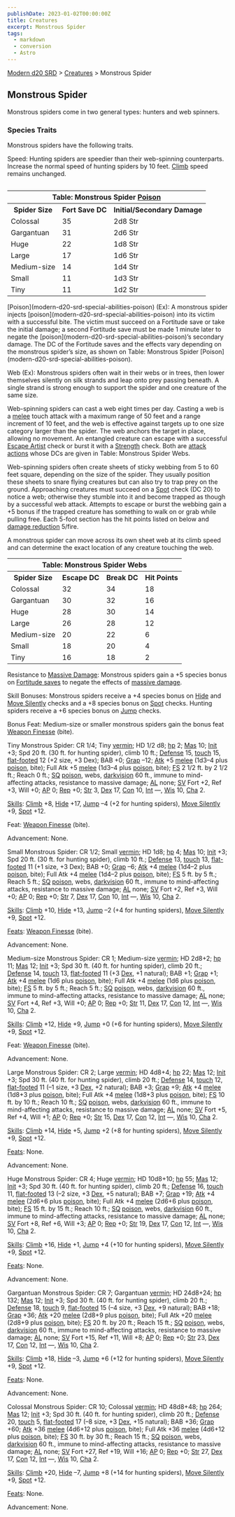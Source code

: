 ```yaml
---
publishDate: 2023-01-02T00:00:00Z
title: Creatures
excerpt: Monstrous Spider
tags:
  - markdown
  - conversion
  - Astro
---
```


[Modern d20 SRD](/#modernD20) > [Creatures](modern-d20-srd-creatures-index) > Monstrous Spider

## Monstrous Spider

Monstrous spiders come in two general types: hunters and web spinners.

### Species Traits

Monstrous spiders have the following traits.

Speed: Hunting spiders are speedier than their web-spinning counterparts.
Increase the normal speed of hunting spiders by 10 feet.
[Climb](modern-d20-srd-skills-climb) speed remains unchanged.


<table style="float: right"><tr><th colspan="3"> Table: Monstrous Spider <a  href="modern-d20-srd-special-abilities-poison">Poison</a></th></tr> <tr><th> Spider Size</th><th> Fort Save DC</th><th> Initial/Secondary Damage </th></tr> <tr><td> Colossal</td><td> 35</td><td> 2d8 Str </td></tr> <tr class="shaded"><td> Gargantuan</td><td> 31</td><td> 2d6 Str </td></tr> <tr><td> Huge</td><td> 22</td><td> 1d8 Str </td></tr> <tr class="shaded"><td> Large</td><td> 17</td><td> 1d6 Str </td></tr> <tr><td> Medium-size</td><td> 14</td><td> 1d4 Str </td></tr> <tr class="shaded"><td> Small</td><td> 11</td><td> 1d3 Str </td></tr> <tr><td> Tiny</td><td> 11</td><td> 1d2 Str </td></tr></table>
 [Poison](modern-d20-srd-special-abilities-poison) (Ex): A monstrous spider
injects [poison](modern-d20-srd-special-abilities-poison) into its victim with
a successful bite. The victim must succeed on a Fortitude save or take the
initial damage; a second Fortitude save must be made 1 minute later to negate
the [poison](modern-d20-srd-special-abilities-poison)’s secondary damage. The
DC of the Fortitude saves and the effects vary depending on the monstrous
spider’s size, as shown on Table: Monstrous Spider [Poison](modern-d20-srd-special-abilities-poison).

Web (Ex): Monstrous spiders often wait in their webs or in trees, then lower
themselves silently on silk strands and leap onto prey passing beneath. A
single strand is strong enough to support the spider and one creature of the
same size.

Web-spinning spiders can cast a web eight times per day. Casting a web is a
[melee](modern-d20-srd-combat-attack-roll) touch attack with a maximum range
of 50 feet and a range increment of 10 feet, and the web is effective against
targets up to one size category larger than the spider. The web anchors the
target in place, allowing no movement. An entangled creature can escape with a
successful [Escape Artist](modern-d20-srd-skills-escape-artist) check or burst
it with a [Strength](modern-d20-srd-basics-ability-scores) check. Both are
[attack actions](modern-d20-srd-combat-attack-actions) whose DCs are given in
Table: Monstrous Spider Webs.

Web-spinning spiders often create sheets of sticky webbing from 5 to 60 feet
square, depending on the size of the spider. They usually position these
sheets to snare flying creatures but can also try to trap prey on the ground.
Approaching creatures must succeed on a [Spot](modern-d20-srd-skills-spot)
check (DC 20) to notice a web; otherwise they stumble into it and become
trapped as though by a successful web attack. Attempts to escape or burst the
webbing gain a +5 bonus if the trapped creature has something to walk on or
grab while pulling free. Each 5-foot section has the hit points listed on
below and [damage reduction](modern-d20-srd-special-abilities-damage-reduction) 5/fire.

A monstrous spider can move across its own sheet web at its climb speed and
can determine the exact location of any creature touching the web.


<table><tr><th colspan="4"> Table: Monstrous Spider Webs</th></tr> <tr><th> Spider Size</th><th> Escape DC</th><th> Break DC</th><th> Hit Points </th></tr> <tr><td> Colossal</td><td> 32</td><td> 34</td><td> 18 </td></tr> <tr class="shaded"><td> Gargantuan</td><td> 30</td><td> 32</td><td> 16 </td></tr> <tr><td> Huge</td><td> 28</td><td> 30</td><td> 14 </td></tr> <tr class="shaded"><td> Large</td><td> 26</td><td> 28</td><td> 12 </td></tr> <tr><td> Medium-size</td><td> 20</td><td> 22</td><td> 6 </td></tr> <tr class="shaded"><td> Small</td><td> 18</td><td> 20</td><td> 4 </td></tr> <tr><td> Tiny</td><td> 16</td><td> 18</td><td> 2 </td></tr></table>



Resistance to [Massive Damage](modern-d20-srd-combat-death-dying-healing):
Monstrous spiders gain a +5 species bonus on [Fortitude saves](modern-d20-srd-basics-saving-throws) to negate the effects of [massive damage](modern-d20-srd-combat-death-dying-healing).

Skill Bonuses: Monstrous spiders receive a +4 species bonus on
[Hide](modern-d20-srd-skills-hide) and [Move Silently](modern-d20-srd-skills-move-silently) checks and a +8 species bonus on [Spot](modern-d20-srd-skills-spot) checks. Hunting spiders receive a +6 species bonus on
[Jump](modern-d20-srd-skills-jump) checks.

Bonus Feat: Medium-size or smaller monstrous spiders gain the bonus feat
[Weapon Finesse](modern-d20-srd-feats-weapon-finesse) (bite).

Tiny Monstrous Spider: CR 1/4; Tiny [vermin](modern-d20-srd-creature-types-vermin); HD 1/2 d8; [hp](modern-d20-srd-combat-hit-points) 2;
[Mas](modern-d20-srd-creatures-creature-overview) 10; [Init](modern-d20-srd-combat-initiative) +3; Spd 20 ft. (30 ft. for hunting spider), climb 10 ft.;
[Defense](modern-d20-srd-combat-defense) 15, [touch](modern-d20-srd-combat-attack-actions) 15, [flat-footed](modern-d20-srd-combat-surprise) 12 (+2 size,
+3 Dex); BAB +0; [Grap](modern-d20-srd-combat-grapple) –12;
[Atk](modern-d20-srd-combat-attack-roll) +5 [melee](modern-d20-srd-combat-attack-roll) (1d3–4 plus [poison](modern-d20-srd-special-abilities-poison),
bite); Full Atk +5 [melee](modern-d20-srd-combat-attack-roll) (1d3–4 plus
[poison](modern-d20-srd-special-abilities-poison), bite); [FS](modern-d20-srd-creatures-creature-overview) 2 1/2 ft. by 2 1/2 ft.; Reach 0 ft.;
[SQ](modern-d20-srd-creatures-creature-overview) [poison](modern-d20-srd-special-abilities-poison), webs, [darkvision](modern-d20-srd-special-abilities-darkvision) 60 ft., immune to mind-affecting attacks, resistance to
massive damage; [AL](modern-d20-srd-basics-allegiances) none;
[SV](modern-d20-srd-basics-saving-throws) Fort +2, Ref +3, Will +0;
[AP](modern-d20-srd-creatures-creature-overview) 0; [Rep](modern-d20-srd-creatures-creature-overview) +0; [Str](modern-d20-srd-basics-ability-scores)
3, [Dex](modern-d20-srd-basics-ability-scores) 17, [Con](modern-d20-srd-basics-ability-scores) 10, [Int](modern-d20-srd-basics-ability-scores) —,
[Wis](modern-d20-srd-basics-ability-scores) 10, [Cha](modern-d20-srd-basics-ability-scores) 2.

[Skills](modern-d20-srd-skills-index): [Climb](modern-d20-srd-skills-climb)
+8, [Hide](modern-d20-srd-skills-hide) +17, [Jump](modern-d20-srd-skills-jump)
–4 (+2 for hunting spiders), [Move Silently](modern-d20-srd-skills-move-silently) +9, [Spot](modern-d20-srd-skills-spot) +12.

Feat: [Weapon Finesse](modern-d20-srd-feats-weapon-finesse) (bite).

Advancement: None.

Small Monstrous Spider: CR 1/2; Small [vermin](modern-d20-srd-creature-types-vermin); HD 1d8; [hp](modern-d20-srd-combat-hit-points) 4;
[Mas](modern-d20-srd-creatures-creature-overview) 10; [Init](modern-d20-srd-combat-initiative) +3; Spd 20 ft. (30 ft. for hunting spider), climb 10 ft.;
[Defense](modern-d20-srd-combat-defense) 13, [touch](modern-d20-srd-combat-attack-actions) 13, [flat-footed](modern-d20-srd-combat-surprise) 11 (+1 size,
+3 Dex); BAB +0; [Grap](modern-d20-srd-combat-grapple) –6;
[Atk](modern-d20-srd-combat-attack-roll) +4 [melee](modern-d20-srd-combat-attack-roll) (1d4–2 plus [poison](modern-d20-srd-special-abilities-poison),
bite); Full Atk +4 [melee](modern-d20-srd-combat-attack-roll) (1d4–2 plus
[poison](modern-d20-srd-special-abilities-poison), bite); [FS](modern-d20-srd-creatures-creature-overview) 5 ft. by 5 ft.; Reach 5 ft.; [SQ](modern-d20-srd-creatures-creature-overview) [poison](modern-d20-srd-special-abilities-poison), webs, [darkvision](modern-d20-srd-special-abilities-darkvision) 60
ft., immune to mind-affecting attacks, resistance to massive damage;
[AL](modern-d20-srd-basics-allegiances) none; [SV](modern-d20-srd-basics-saving-throws) Fort +2, Ref +3, Will +0; [AP](modern-d20-srd-creatures-creature-overview) 0; [Rep](modern-d20-srd-creatures-creature-overview) +0;
[Str](modern-d20-srd-basics-ability-scores) 7, [Dex](modern-d20-srd-basics-ability-scores) 17, [Con](modern-d20-srd-basics-ability-scores) 10,
[Int](modern-d20-srd-basics-ability-scores) —, [Wis](modern-d20-srd-basics-ability-scores) 10, [Cha](modern-d20-srd-basics-ability-scores) 2.

[Skills](modern-d20-srd-skills-index): [Climb](modern-d20-srd-skills-climb)
+10, [Hide](modern-d20-srd-skills-hide) +13, [Jump](modern-d20-srd-skills-jump) –2 (+4 for hunting spiders), [Move Silently](modern-d20-srd-skills-move-silently) +9, [Spot](modern-d20-srd-skills-spot) +12.

[Feats](modern-d20-srd-feats-index): [Weapon Finesse](modern-d20-srd-feats-weapon-finesse) (bite).

Advancement: None.

Medium-size Monstrous Spider: CR 1; Medium-size [vermin](modern-d20-srd-creature-types-vermin); HD 2d8+2; [hp](modern-d20-srd-combat-hit-points) 11;
[Mas](modern-d20-srd-creatures-creature-overview) 12; [Init](modern-d20-srd-combat-initiative) +3; Spd 30 ft. (40 ft. for hunting spider), climb 20 ft.;
[Defense](modern-d20-srd-combat-defense) 14, [touch](modern-d20-srd-combat-attack-actions) 13, [flat-footed](modern-d20-srd-combat-surprise) 11 (+3
[Dex](modern-d20-srd-basics-ability-scores), +1 natural); BAB +1;
[Grap](modern-d20-srd-combat-grapple) +1; [Atk](modern-d20-srd-combat-attack-roll) +4 [melee](modern-d20-srd-combat-attack-roll) (1d6 plus
[poison](modern-d20-srd-special-abilities-poison), bite); Full Atk +4
[melee](modern-d20-srd-combat-attack-roll) (1d6 plus [poison](modern-d20-srd-special-abilities-poison), bite); [FS](modern-d20-srd-creatures-creature-overview) 5 ft. by 5 ft.; Reach 5 ft.; [SQ](modern-d20-srd-creatures-creature-overview) [poison](modern-d20-srd-special-abilities-poison), webs,
[darkvision](modern-d20-srd-special-abilities-darkvision) 60 ft., immune to
mind-affecting attacks, resistance to massive damage; [AL](modern-d20-srd-basics-allegiances) none; [SV](modern-d20-srd-basics-saving-throws) Fort +4,
Ref +3, Will +0; [AP](modern-d20-srd-creatures-creature-overview) 0;
[Rep](modern-d20-srd-creatures-creature-overview) +0; [Str](modern-d20-srd-basics-ability-scores) 11, [Dex](modern-d20-srd-basics-ability-scores) 17,
[Con](modern-d20-srd-basics-ability-scores) 12, [Int](modern-d20-srd-basics-ability-scores) —, [Wis](modern-d20-srd-basics-ability-scores) 10,
[Cha](modern-d20-srd-basics-ability-scores) 2.

[Skills](modern-d20-srd-skills-index): [Climb](modern-d20-srd-skills-climb)
+12, [Hide](modern-d20-srd-skills-hide) +9, [Jump](modern-d20-srd-skills-jump)
+0 (+6 for hunting spiders), [Move Silently](modern-d20-srd-skills-move-silently) +9, [Spot](modern-d20-srd-skills-spot) +12.

Feat: [Weapon Finesse](modern-d20-srd-feats-weapon-finesse) (bite).

Advancement: None.

Large Monstrous Spider: CR 2; Large [vermin](modern-d20-srd-creature-types-vermin); HD 4d8+4; [hp](modern-d20-srd-combat-hit-points) 22;
[Mas](modern-d20-srd-creatures-creature-overview) 12; [Init](modern-d20-srd-combat-initiative) +3; Spd 30 ft. (40 ft. for hunting spider), climb 20 ft.;
[Defense](modern-d20-srd-combat-defense) 14, [touch](modern-d20-srd-combat-attack-actions) 12, [flat-footed](modern-d20-srd-combat-surprise) 11 (–1 size,
+3 [Dex](modern-d20-srd-basics-ability-scores), +2 natural); BAB +3;
[Grap](modern-d20-srd-combat-grapple) +9; [Atk](modern-d20-srd-combat-attack-roll) +4 [melee](modern-d20-srd-combat-attack-roll) (1d8+3 plus
[poison](modern-d20-srd-special-abilities-poison), bite); Full Atk +4
[melee](modern-d20-srd-combat-attack-roll) (1d8+3 plus
[poison](modern-d20-srd-special-abilities-poison), bite); [FS](modern-d20-srd-creatures-creature-overview) 10 ft. by 10 ft.; Reach 10 ft.;
[SQ](modern-d20-srd-creatures-creature-overview) [poison](modern-d20-srd-special-abilities-poison), webs, [darkvision](modern-d20-srd-special-abilities-darkvision) 60 ft., immune to mind-affecting attacks, resistance to
massive damage; [AL](modern-d20-srd-basics-allegiances) none;
[SV](modern-d20-srd-basics-saving-throws) Fort +5, Ref +4, Will +1;
[AP](modern-d20-srd-creatures-creature-overview) 0; [Rep](modern-d20-srd-creatures-creature-overview) +0; [Str](modern-d20-srd-basics-ability-scores)
15, [Dex](modern-d20-srd-basics-ability-scores) 17, [Con](modern-d20-srd-basics-ability-scores) 12, [Int](modern-d20-srd-basics-ability-scores) —,
[Wis](modern-d20-srd-basics-ability-scores) 10, [Cha](modern-d20-srd-basics-ability-scores) 2.

[Skills](modern-d20-srd-skills-index): [Climb](modern-d20-srd-skills-climb)
+14, [Hide](modern-d20-srd-skills-hide) +5, [Jump](modern-d20-srd-skills-jump)
+2 (+8 for hunting spiders), [Move Silently](modern-d20-srd-skills-move-silently) +9, [Spot](modern-d20-srd-skills-spot) +12.

[Feats](modern-d20-srd-feats-index): None.

Advancement: None.

Huge Monstrous Spider: CR 4; Huge [vermin](modern-d20-srd-creature-types-vermin); HD 10d8+10; [hp](modern-d20-srd-combat-hit-points) 55;
[Mas](modern-d20-srd-creatures-creature-overview) 12; [Init](modern-d20-srd-combat-initiative) +3; Spd 30 ft. (40 ft. for hunting spider), climb 20 ft.;
[Defense](modern-d20-srd-combat-defense) 16, [touch](modern-d20-srd-combat-attack-actions) 11, [flat-footed](modern-d20-srd-combat-surprise) 13 (–2 size,
+3 [Dex](modern-d20-srd-basics-ability-scores), +5 natural); BAB +7;
[Grap](modern-d20-srd-combat-grapple) +19; [Atk](modern-d20-srd-combat-attack-roll) +4 [melee](modern-d20-srd-combat-attack-roll) (2d6+6 plus
[poison](modern-d20-srd-special-abilities-poison), bite); Full Atk +4
[melee](modern-d20-srd-combat-attack-roll) (2d6+6 plus
[poison](modern-d20-srd-special-abilities-poison), bite); [FS](modern-d20-srd-creatures-creature-overview) 15 ft. by 15 ft.; Reach 10 ft.;
[SQ](modern-d20-srd-creatures-creature-overview) [poison](modern-d20-srd-special-abilities-poison), webs, [darkvision](modern-d20-srd-special-abilities-darkvision) 60 ft., immune to mind-affecting attacks, resistance to
massive damage; [AL](modern-d20-srd-basics-allegiances) none;
[SV](modern-d20-srd-basics-saving-throws) Fort +8, Ref +6, Will +3;
[AP](modern-d20-srd-creatures-creature-overview) 0; [Rep](modern-d20-srd-creatures-creature-overview) +0; [Str](modern-d20-srd-basics-ability-scores)
19, [Dex](modern-d20-srd-basics-ability-scores) 17, [Con](modern-d20-srd-basics-ability-scores) 12, [Int](modern-d20-srd-basics-ability-scores) —,
[Wis](modern-d20-srd-basics-ability-scores) 10, [Cha](modern-d20-srd-basics-ability-scores) 2.

[Skills](modern-d20-srd-skills-index): [Climb](modern-d20-srd-skills-climb)
+16, [Hide](modern-d20-srd-skills-hide) +1, [Jump](modern-d20-srd-skills-jump)
+4 (+10 for hunting spiders), [Move Silently](modern-d20-srd-skills-move-silently) +9, [Spot](modern-d20-srd-skills-spot) +12.

[Feats](modern-d20-srd-feats-index): None.

Advancement: None.

Gargantuan Monstrous Spider: CR 7; Gargantuan [vermin](modern-d20-srd-creature-types-vermin); HD 24d8+24; [hp](modern-d20-srd-combat-hit-points)
132; [Mas](modern-d20-srd-creatures-creature-overview) 12;
[Init](modern-d20-srd-combat-initiative) +3; Spd 30 ft. (40 ft. for hunting
spider), climb 20 ft.; [Defense](modern-d20-srd-combat-defense) 18,
[touch](modern-d20-srd-combat-attack-actions) 9, [flat-footed](modern-d20-srd-combat-surprise) 15 (–4 size, +3 [Dex](modern-d20-srd-basics-ability-scores),
+9 natural); BAB +18; [Grap](modern-d20-srd-combat-grapple) +36;
[Atk](modern-d20-srd-combat-attack-roll) +20 [melee](modern-d20-srd-combat-attack-roll) (2d8+9 plus [poison](modern-d20-srd-special-abilities-poison),
bite); Full Atk +20 [melee](modern-d20-srd-combat-attack-roll) (2d8+9 plus
[poison](modern-d20-srd-special-abilities-poison), bite); [FS](modern-d20-srd-creatures-creature-overview) 20 ft. by 20 ft.; Reach 15 ft.;
[SQ](modern-d20-srd-creatures-creature-overview) [poison](modern-d20-srd-special-abilities-poison), webs, [darkvision](modern-d20-srd-special-abilities-darkvision) 60 ft., immune to mind-affecting attacks, resistance to
massive damage; [AL](modern-d20-srd-basics-allegiances) none;
[SV](modern-d20-srd-basics-saving-throws) Fort +15, Ref +11, Will +8;
[AP](modern-d20-srd-creatures-creature-overview) 0; [Rep](modern-d20-srd-creatures-creature-overview) +0; [Str](modern-d20-srd-basics-ability-scores)
23, [Dex](modern-d20-srd-basics-ability-scores) 17, [Con](modern-d20-srd-basics-ability-scores) 12, [Int](modern-d20-srd-basics-ability-scores) —,
[Wis](modern-d20-srd-basics-ability-scores) 10, [Cha](modern-d20-srd-basics-ability-scores) 2.

[Skills](modern-d20-srd-skills-index): [Climb](modern-d20-srd-skills-climb)
+18, [Hide](modern-d20-srd-skills-hide) –3, [Jump](modern-d20-srd-skills-jump)
+6 (+12 for hunting spiders), [Move Silently](modern-d20-srd-skills-move-silently) +9, [Spot](modern-d20-srd-skills-spot) +12.

[Feats](modern-d20-srd-feats-index): None.

Advancement: None.

Colossal Monstrous Spider: CR 10; Colossal [vermin](modern-d20-srd-creature-types-vermin); HD 48d8+48; [hp](modern-d20-srd-combat-hit-points) 264;
[Mas](modern-d20-srd-creatures-creature-overview) 12; [Init](modern-d20-srd-combat-initiative) +3; Spd 30 ft. (40 ft. for hunting spider), climb 20 ft.;
[Defense](modern-d20-srd-combat-defense) 20, [touch](modern-d20-srd-combat-attack-actions) 5, [flat-footed](modern-d20-srd-combat-surprise) 17 (–8 size,
+3 [Dex](modern-d20-srd-basics-ability-scores), +15 natural); BAB +36;
[Grap](modern-d20-srd-combat-grapple) +60; [Atk](modern-d20-srd-combat-attack-roll) +36 [melee](modern-d20-srd-combat-attack-roll) (4d6+12 plus
[poison](modern-d20-srd-special-abilities-poison), bite); Full Atk +36
[melee](modern-d20-srd-combat-attack-roll) (4d6+12 plus
[poison](modern-d20-srd-special-abilities-poison), bite); [FS](modern-d20-srd-creatures-creature-overview) 30 ft. by 30 ft.; Reach 15 ft.;
[SQ](modern-d20-srd-creatures-creature-overview) [poison](modern-d20-srd-special-abilities-poison), webs, [darkvision](modern-d20-srd-special-abilities-darkvision) 60 ft., immune to mind-affecting attacks, resistance to
massive damage; [AL](modern-d20-srd-basics-allegiances) none;
[SV](modern-d20-srd-basics-saving-throws) Fort +27, Ref +19, Will +16;
[AP](modern-d20-srd-creatures-creature-overview) 0; [Rep](modern-d20-srd-creatures-creature-overview) +0; [Str](modern-d20-srd-basics-ability-scores)
27, [Dex](modern-d20-srd-basics-ability-scores) 17, [Con](modern-d20-srd-basics-ability-scores) 12, [Int](modern-d20-srd-basics-ability-scores) —,
[Wis](modern-d20-srd-basics-ability-scores) 10, [Cha](modern-d20-srd-basics-ability-scores) 2.

[Skills](modern-d20-srd-skills-index): [Climb](modern-d20-srd-skills-climb)
+20, [Hide](modern-d20-srd-skills-hide) –7, [Jump](modern-d20-srd-skills-jump)
+8 (+14 for hunting spiders), [Move Silently](modern-d20-srd-skills-move-silently) +9, [Spot](modern-d20-srd-skills-spot) +12.

[Feats](modern-d20-srd-feats-index): None.

Advancement: None.

